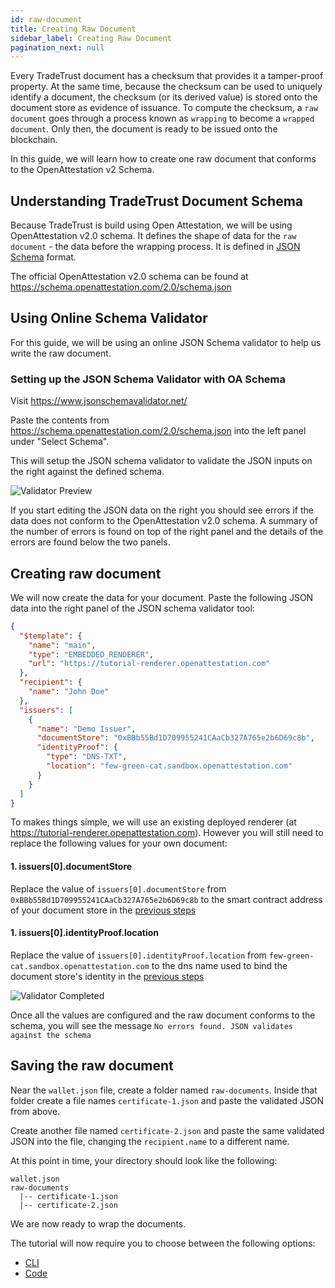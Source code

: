 ```yaml
---
id: raw-document
title: Creating Raw Document
sidebar_label: Creating Raw Document
pagination_next: null
---
```



<Flow />

Every TradeTrust document has a checksum that provides it a tamper-proof property. At the same time, because the checksum can be used to uniquely identify a document, the checksum (or its derived value) is stored onto the document store as evidence of issuance. To compute the checksum, a `raw document` goes through a process known as `wrapping` to become a `wrapped document`. Only then, the document is ready to be issued onto the blockchain.

In this guide, we will learn how to create one raw document that conforms to the OpenAttestation v2 Schema.

## Understanding TradeTrust Document Schema

Because TradeTrust is build using Open Attestation, we will be using OpenAttestation v2.0 schema. It defines the shape of data for the `raw document` - the data before the wrapping process. It is defined in [JSON Schema](https://json-schema.org/) format.

The official OpenAttestation v2.0 schema can be found at https://schema.openattestation.com/2.0/schema.json

## Using Online Schema Validator

For this guide, we will be using an online JSON Schema validator to help us write the raw document.

### Setting up the JSON Schema Validator with OA Schema

Visit https://www.jsonschemavalidator.net/

Paste the contents from https://schema.openattestation.com/2.0/schema.json into the left panel under "Select Schema".

This will setup the JSON schema validator to validate the JSON inputs on the right against the defined schema.

![Validator Preview](/docs/tutorial/verifiable-documents/ethereum/document-data/validator-preview.png)

If you start editing the JSON data on the right you should see errors if the data does not conform to the OpenAttestation v2.0 schema. A summary of the number of errors is found on top of the right panel and the details of the errors are found below the two panels.

## Creating raw document

We will now create the data for your document. Paste the following JSON data into the right panel of the JSON schema validator tool:

```json
{
  "$template": {
    "name": "main",
    "type": "EMBEDDED_RENDERER",
    "url": "https://tutorial-renderer.openattestation.com"
  },
  "recipient": {
    "name": "John Doe"
  },
  "issuers": [
    {
      "name": "Demo Issuer",
      "documentStore": "0xBBb55Bd1D709955241CAaCb327A765e2b6D69c8b",
      "identityProof": {
        "type": "DNS-TXT",
        "location": "few-green-cat.sandbox.openattestation.com"
      }
    }
  ]
}
```

To makes things simple, we will use an existing deployed renderer (at https://tutorial-renderer.openattestation.com). However you will still need to replace the following values for your own document:

#### 1. issuers[0].documentStore

Replace the value of `issuers[0].documentStore` from `0xBBb55Bd1D709955241CAaCb327A765e2b6D69c8b` to the smart contract address of your document store in the [previous steps](/docs/tutorial/verifiable-documents/ethereum/document-store)

#### 1. issuers[0].identityProof.location

Replace the value of `issuers[0].identityProof.location` from `few-green-cat.sandbox.openattestation.com` to the dns name used to bind the document store's identity in the [previous steps](/docs/tutorial/verifiable-documents/ethereum/dns-proof)

![Validator Completed](/docs/tutorial/verifiable-documents/ethereum/document-data/validator-completed.png)

Once all the values are configured and the raw document conforms to the schema, you will see the message `No errors found. JSON validates against the schema`

## Saving the raw document

Near the `wallet.json` file, create a folder named `raw-documents`. Inside that folder create a file names `certificate-1.json` and paste the validated JSON from above.

Create another file named `certificate-2.json` and paste the same validated JSON into the file, changing the `recipient.name` to a different name.

At this point in time, your directory should look like the following:

```text
wallet.json
raw-documents
  |-- certificate-1.json
  |-- certificate-2.json
```

We are now ready to wrap the documents.

The tutorial will now require you to choose between the following options:

- [CLI](/docs/tutorial/advanced/verifiable-documents/ethereum/wrapping-document/wrapping-document-cli)
- [Code](/docs/tutorial/advanced/verifiable-documents/ethereum/wrapping-document/wrapping-document-code)

<Flow />
